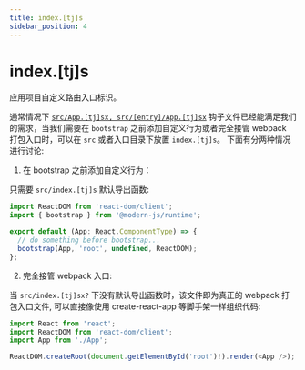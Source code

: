 ```yaml
---
title: index.[tj]s
sidebar_position: 4
---
```

# index.[tj]s

应用项目自定义路由入口标识。

通常情况下 [`src/App.[tj]sx, src/[entry]/App.[tj]sx`](/apis/app/hooks/src/app) 钩子文件已经能满足我们的需求，当我们需要在 `bootstrap` 之前添加自定义行为或者完全接管 webpack 打包入口时，可以在 `src` 或者入口目录下放置 `index.[tj]s`。 下面有分两种情况进行讨论:

1. 在 bootstrap 之前添加自定义行为：

只需要 `src/index.[tj]s` 默认导出函数:

```js title=src/index.js
import ReactDOM from 'react-dom/client';
import { bootstrap } from '@modern-js/runtime';

export default (App: React.ComponentType) => {
  // do something before bootstrap...
  bootstrap(App, 'root', undefined, ReactDOM);
};
```

2. 完全接管 webpack 入口:

当 `src/index.[tj]sx?` 下没有默认导出函数时，该文件即为真正的 webpack 打包入口文件, 可以直接像使用 create-react-app 等脚手架一样组织代码:

```js title=src/index.jsx
import React from 'react';
import ReactDOM from 'react-dom/client';
import App from './App';

ReactDOM.createRoot(document.getElementById('root')!).render(<App />);
```
